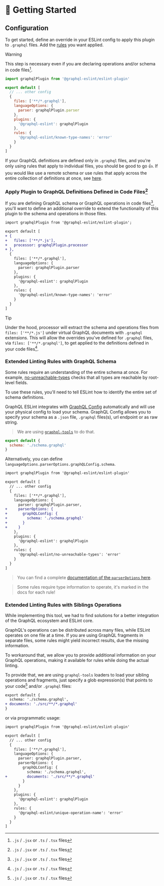 # 🚧 Getting Started

<WIP />

## Configuration

To get started, define an override in your ESLint config to apply this plugin to `.graphql` files.
Add the [rules](/rules) you want applied.

> [!WARNING]
>
> This step is necessary even if you are declaring operations and/or schema in code files[^1].

```js filename="eslint.config.js"
import graphqlPlugin from '@graphql-eslint/eslint-plugin'

export default [
  // ... other config
  {
    files: ['**/*.graphql'],
    languageOptions: {
      parser: graphqlPlugin.parser
    },
    plugins: {
      '@graphql-eslint': graphqlPlugin
    },
    rules: {
      '@graphql-eslint/known-type-names': 'error'
    }
  }
]
```

If your GraphQL definitions are defined only in `.graphql` files, and you're only using rules that
apply to individual files, you should be good to go 👍. If you would like use a remote schema or use
rules that apply across the entire collection of definitions at once, see
[here](#extended-linting-rules-with-graphql-schema).

### Apply Plugin to GraphQL Definitions Defined in Code Files[^1]

If you are defining GraphQL schema or GraphQL operations in code files[^1], you'll want to define an
additional override to extend the functionality of this plugin to the schema and operations in those
files.

```diff filename="eslint.config.js"
import graphqlPlugin from '@graphql-eslint/eslint-plugin';

export default [
+ {
+   files: ['**/*.js'],
+   processor: graphqlPlugin.processor
+ },
  {
    files: ['**/*.graphql'],
    languageOptions: {
      parser: graphqlPlugin.parser
    },
    plugins: {
      '@graphql-eslint': graphqlPlugin
    },
    rules: {
      '@graphql-eslint/known-type-names': 'error'
    }
  }
]
```

> [!TIP]
>
> Under the hood, processor will extract the schema and operations files from `files: ['**/*.js']`
> under virtual GraphQL documents with `.graphql` extensions. This will allow the overrides you've
> defined for `.graphql` files, via `files: ['**/*.graphql']`, to get applied to the definitions
> defined in your code files[^1].

### Extended Linting Rules with GraphQL Schema

Some rules require an understanding of the entire schema at once. For example,
[no-unreachable-types](../rules/no-unreachable-types) checks that all types are reachable by
root-level fields.

To use these rules, you'll need to tell ESLint how to identify the entire set of schema definitions.

GraphQL ESLint integrates with [GraphQL Config](https://the-guild.dev/graphql/config) automatically
and will use your physical config to load your schema. GraphQL Config allows you to specify your
schema as a `.json` file, `.graphql` files(s), url endpoint or as raw string.

> We are using [`graphql-tools`](https://the-guild.dev/graphql/tools) to do that.

```js filename="graphql.config.js"
export default {
  schema: './schema.graphql'
}
```

Alternatively, you can define `languageOptions.parserOptions.graphQLConfig.schema`.

```diff filename="eslint.config.js"
import graphqlPlugin from '@graphql-eslint/eslint-plugin'

export default [
  // ... other config
  {
    files: ['**/*.graphql'],
    languageOptions: {
      parser: graphqlPlugin.parser,
+     parserOptions: {
+       graphQLConfig: {
+         schema: './schema.graphql'
+       }
+     }
    },
    plugins: {
      '@graphql-eslint': graphqlPlugin
    },
    rules: {
      '@graphql-eslint/no-unreachable-types': 'error'
    }
  }
]
```

> You can find a complete
> [documentation of the `parserOptions` here](/docs/getting-started/parser-options).

> Some rules require type information to operate, it's marked in the docs for each rule!

### Extended Linting Rules with Siblings Operations

While implementing this tool, we had to find solutions for a better integration of the GraphQL
ecosystem and ESLint core.

GraphQL's operations can be distributed across many files, while ESLint operates on one file at a
time. If you are using GraphQL fragments in separate files, some rules might yield incorrect
results, due the missing information.

To workaround that, we allow you to provide additional information on your GraphQL operations,
making it available for rules while doing the actual linting.

To provide that, we are using `graphql-tools` loaders to load your sibling operations and fragments,
just specify a glob expression(s) that points to your code[^1] and/or `.graphql` files:

```diff filename="graphql.config.js"
export default {
  schema: './schema.graphql',
+ documents: './src/**/*.graphql'
}
```

or via programmatic usage:

```diff filename="eslint.config.js"
import graphqlPlugin from '@graphql-eslint/eslint-plugin'

export default [
  // ... other config
  {
    files: ['**/*.graphql'],
    languageOptions: {
      parser: graphqlPlugin.parser,
      parserOptions: {
        graphQLConfig: {
          schema: './schema.graphql',
+         documents: './src/**/*.graphql'
        }
      }
    },
    plugins: {
      '@graphql-eslint': graphqlPlugin
    },
    rules: {
      '@graphql-eslint/unique-operation-name': 'error'
    }
  }
]
```

[^1]: `.js` / `.jsx` or `.ts` / `.tsx` files

